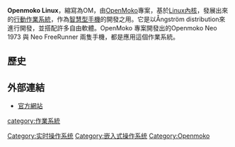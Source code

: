 {{unreferenced|time=2011-12-08T17:17:38+00:00}}
{{Infobox OS
| name = Openmoko Linux
| logo =
| screenshot =
| caption =
| developer = The Openmoko Team
| source_model = [[Open_source|Open source]]
| kernel_type = [[Linux內核|Linux內核]]
| supported_platforms =
| ui = [[图形用户界面|图形用户界面]]
| family = [[Linux发行版|Linux发行版]]
| released =
| latest_release_version =
| latest_release_date =
| latest_test_version = June 2009
| latest_test_date =
| marketing_target = [[智慧型手機|智慧型手機]]
| programmed_in =
| prog_language =
| language =
| updatemodel =
| package_manager =
| working_state =
| license = [[GNU_General_Public_License|GNU General Public License]]
| website = http://www.openmoko.org/
}}

'''Openmoko Linux'''，縮寫為OM，由[[OpenMoko|OpenMoko]]專案，基於[[Linux內核|Linux內核]]，發展出來的[[行動作業系統|行動作業系統]]，作為[[智慧型手機|智慧型手機]]的開發之用。它是以Ångström distribution來進行開發，並搭配許多自由軟體。OpenMoko 專案開發出的Openmoko Neo 1973 與 Neo FreeRunner 兩隻手機，都是應用這個作業系統。
==歷史==
==外部連結==
* [http://www.openmoko.org/ 官方網站]{{Wayback|url=http://www.openmoko.org/ |date=20090319051223 }}

{{智慧型手機作業系統}}
{{DEFAULTSORT:OpenMoko}}

[[category:作業系統|category:作業系統]]
[[Category:实时操作系统|Category:实时操作系统]]
[[Category:嵌入式操作系统|Category:嵌入式操作系统]]
[[Category:Openmoko|Category:Openmoko]]
